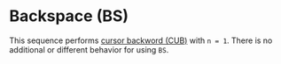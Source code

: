 
# Backspace (BS)

<VTSequence sequence="BS" />

This sequence performs [cursor backword (CUB)](/vt/cub)
with `n = 1`. There is no additional or different behavior for
using `BS`.
